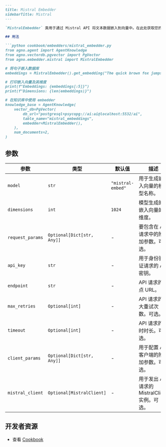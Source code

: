 ```md
---
title: Mistral Embedder
sidebarTitle: Mistral
---

`MistralEmbedder` 类用于通过 Mistral API 将文本数据嵌入到向量中。在此处获取您的密钥：[https://console.mistral.ai/api-keys/](https://console.mistral.ai/api-keys/)。

## 用法

```python cookbook/embedders/mistral_embedder.py
from agno.agent import AgentKnowledge
from agno.vectordb.pgvector import PgVector
from agno.embedder.mistral import MistralEmbedder

# 将句子嵌入数据库
embeddings = MistralEmbedder().get_embedding("The quick brown fox jumps over the lazy dog.")

# 打印嵌入向量及其维度
print(f"Embeddings: {embeddings[:5]}")
print(f"Dimensions: {len(embeddings)}")

# 在知识库中使用 embedder
knowledge_base = AgentKnowledge(
    vector_db=PgVector(
        db_url="postgresql+psycopg://ai:ai@localhost:5532/ai",
        table_name="mistral_embeddings",
        embedder=MistralEmbedder(),
    ),
    num_documents=2,
)
```

## 参数

| 参数        | 类型                       | 默认值           | 描述                                                                 |
| -------------------------- | -------------------------- | ----------------- | -------------------------------------------------------------------------- |
| `model`          | `str`                      | `"mistral-embed"` | 用于生成嵌入向量的模型名称。                      |
| `dimensions`     | `int`                      | `1024`            | 模型生成的嵌入向量的维度。               |
| `request_params` | `Optional[Dict[str, Any]]` | -                 | 要包含在 API 请求中的附加参数。可选。             |
| `api_key`        | `str`                      | -                 | 用于身份验证请求的 API 密钥。                              |
| `endpoint`       | `str`                      | -                 | API 请求的端点 URL。                                     |
| `max_retries`    | `Optional[int]`            | -                 | API 请求的最大重试次数。可选。                  |
| `timeout`        | `Optional[int]`            | -                 | API 请求的超时时长。可选。                           |
| `client_params`  | `Optional[Dict[str, Any]]` | -                 | 用于配置 API 客户端的附加参数。可选。            |
| `mistral_client` | `Optional[MistralClient]`  | -                 | 用于发出 API 请求的 MistralClient 实例。可选。 |

## 开发者资源
- 查看 [Cookbook](https://github.com/agno-agi/agno/blob/main/cookbook/agent_concepts/knowledge/embedders/mistral_embedder.py)
```
